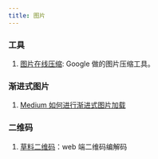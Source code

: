 ```yaml
---
title: 图片
---
```


### 工具

1. [图片在线压缩](https://squoosh.app/): Google 做的图片压缩工具。<Badge gtihub="https://github.com/GoogleChromeLabs/squoosh"/>

### 渐进式图片

1. [Medium 如何进行渐进式图片加载](https://jmperezperez.com/blog/medium-image-progressive-loading-placeholder/)

### 二维码

1. [草料二维码](https://cli.im/)：web 端二维码编解码

